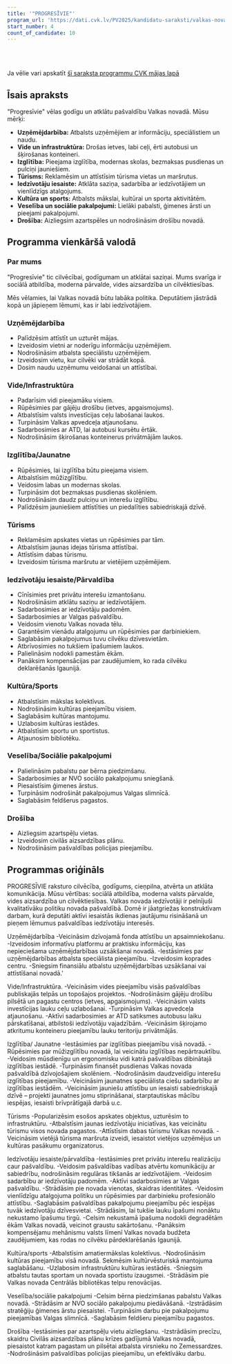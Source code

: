 ```yaml
---
title: '"PROGRESĪVIE"'
program_url: 'https://dati.cvk.lv/PV2025/kandidatu-saraksti/valkas-novads/progresivie'
start_number: 4
count_of_candidate: 10
---
```



<Badge text="Uzņēmējdarbības atbalsts" variant="note" size="small" /> <Badge text="Infrastruktūras uzlabošana" variant="note" size="small" /> <Badge text="Izglītības pieejamība" variant="note" size="small" /> <Badge text="Tūrisma attīstība" variant="note" size="small" /> <Badge text="Iedzīvotāju iesaiste" variant="note" size="small" />

<br/><br/> 

<Card title='Šis ir mākslīga intelekta ģenerēts apraksts' icon='starlight'>
    Ja vēlie vari apskatīt <a href={frontmatter.program_url} target='_blank'>šī saraksta programmu CVK mājas lapā</a>
    </Card>

## Īsais apraksts

"Progresīvie" vēlas godīgu un atklātu pašvaldību Valkas novadā. Mūsu mērķi:

*   **Uzņēmējdarbība:** Atbalsts uzņēmējiem ar informāciju, speciālistiem un naudu.
*   **Vide un infrastruktūra:** Drošas ietves, labi ceļi, ērti autobusi un šķirošanas konteineri.
*   **Izglītība:** Pieejama izglītība, modernas skolas, bezmaksas pusdienas un pulciņi jauniešiem.
*   **Tūrisms:** Reklamēsim un attīstīsim tūrisma vietas un maršrutus.
*   **Iedzīvotāju iesaiste:** Atklāta saziņa, sadarbība ar iedzīvotājiem un vienlīdzīgs atalgojums.
*   **Kultūra un sports:** Atbalsts mākslai, kultūrai un sporta aktivitātēm.
*   **Veselība un sociālie pakalpojumi:** Lielāki pabalsti, ģimenes ārsti un pieejami pakalpojumi.
*   **Drošība:** Aizliegsim azartspēles un nodrošināsim drošību novadā.

## Programma vienkāršā valodā

### Par mums

"Progresīvie" tic cilvēcībai, godīgumam un atklātai saziņai. Mums svarīga ir sociālā atbildība, moderna pārvalde, vides aizsardzība un cilvēktiesības.

Mēs vēlamies, lai Valkas novadā būtu labāka politika. Deputātiem jāstrādā kopā un jāpieņem lēmumi, kas ir labi iedzīvotājiem.

### Uzņēmējdarbība

*   Palīdzēsim attīstīt un uzturēt mājas.
*   Izveidosim vietni ar noderīgu informāciju uzņēmējiem.
*   Nodrošināsim atbalsta speciālistu uzņēmējiem.
*   Izveidosim vietu, kur cilvēki var strādāt kopā.
*   Dosim naudu uzņēmumu veidošanai un attīstībai.

### Vide/Infrastruktūra

*   Padarīsim vidi pieejamāku visiem.
*   Rūpēsimies par gājēju drošību (ietves, apgaismojums).
*   Atbalstīsim valsts investīcijas ceļu labošanai laukos.
*   Turpināsim Valkas apvedceļa atjaunošanu.
*   Sadarbosimies ar ATD, lai autobusi kursētu ērtāk.
*   Nodrošināsim šķirošanas konteinerus privātmājām laukos.

### Izglītība/Jaunatne

*   Rūpēsimies, lai izglītība būtu pieejama visiem.
*   Atbalstīsim mūžizglītību.
*   Veidosim labas un modernas skolas.
*   Turpināsim dot bezmaksas pusdienas skolēniem.
*   Nodrošināsim daudz pulciņu un interešu izglītību.
*   Palīdzēsim jauniešiem attīstīties un piedalīties sabiedriskajā dzīvē.

### Tūrisms

*   Reklamēsim apskates vietas un rūpēsimies par tām.
*   Atbalstīsim jaunas idejas tūrisma attīstībai.
*   Attīstīsim dabas tūrismu.
*   Izveidosim tūrisma maršrutu ar vietējiem uzņēmējiem.

### Iedzīvotāju iesaiste/Pārvaldība

*   Cīnīsimies pret privātu interešu izmantošanu.
*   Nodrošināsim atklātu saziņu ar iedzīvotājiem.
*   Sadarbosimies ar iedzīvotāju padomēm.
*   Sadarbosimies ar Valgas pašvaldību.
*   Veidosim vienotu Valkas novada tēlu.
*   Garantēsim vienādu atalgojumu un rūpēsimies par darbiniekiem.
*   Saglabāsim pakalpojumus tuvu cilvēku dzīvesvietām.
*   Atbrīvosimies no tukšiem īpašumiem laukos.
*   Palielināsim nodokli pamestām ēkām.
*   Panāksim kompensācijas par zaudējumiem, ko rada cilvēku deklarēšanās Igaunijā.

### Kultūra/Sports

*   Atbalstīsim mākslas kolektīvus.
*   Nodrošināsim kultūras pieejamību visiem.
*   Saglabāsim kultūras mantojumu.
*   Uzlabosim kultūras iestādes.
*   Atbalstīsim sportu un sportistus.
*   Atjaunosim bibliotēku.

### Veselība/Sociālie pakalpojumi

*   Palielināsim pabalstu par bērna piedzimšanu.
*   Sadarbosimies ar NVO sociālo pakalpojumu sniegšanā.
*   Piesaistīsim ģimenes ārstus.
*   Turpināsim nodrošināt pakalpojumus Valgas slimnīcā.
*   Saglabāsim feldšerus pagastos.

### Drošība

*   Aizliegsim azartspēļu vietas.
*   Izveidosim civilās aizsardzības plānu.
*   Nodrošināsim pašvaldības policijas pieejamību.

## Programmas oriģināls

PROGRESĪVIE raksturo cilvēcība, godīgums, cieņpilna, atvērta un atklāta komunikācija. Mūsu vērtības: sociālā atbildība, moderna valsts pārvalde, vides aizsardzība un cilvēktiesības.
Valkas novada iedzīvotāji ir pelnījuši kvalitatīvāku politiku novada pašvaldībā. Domē ir jāatgriežas konstruktīvam darbam, kurā deputāti aktīvi iesaistās ikdienas jautājumu risināšanā un pieņem lēmumus pašvaldības iedzīvotāju interesēs.

Uzņēmējdarbība
-Veicināsim dzīvojamā fonda attīstību un apsaimniekošanu.
-Izveidosim informatīvu platformu ar praktisku informāciju, kas nepieciešama uzņēmējdarbības uzsākšanai novadā.
-Iestāsimies par uzņēmējdarbības atbalsta speciālista pieejamību.
-Izveidosim koprades centru.
-Sniegsim finansiālu atbalstu uzņēmējdarbības uzsākšanai vai attīstīšanai novadā.'

Vide/Infrastruktūra.
-Veicināsim vides pieejamību visās pašvaldības publiskajās telpās un topošajos projektos.
-Nodrošināsim gājēju drošību pilsētā un pagastu centros (ietves, apgaismojums).
-Veicināsim valsts investīcijas lauku ceļu uzlabošanai.
-Turpināsim Valkas apvedceļa atjaunošanu.
-Aktīvi sadarbosimies ar ATD satiksmes autobusu laiku pārskatīšanai, atbilstoši iedzīvotāju vajadzībām.
-Veicināsim šķirojamo atkritumu konteineru pieejamību lauku teritoriju privātmājās.

Izglītība/ Jaunatne
-Iestāsimies par izglītības pieejamību visā novadā.
-Rūpēsimies par mūžizglītību novadā, lai veicinātu izglītības nepārtrauktību.
-Veidosim mūsdienīgu un ergonomisku vidi katrā pašvaldības dibinātajā izglītības iestādē.
-Turpināsim finansēt pusdienas Valkas novada pašvaldībā dzīvojošajiem skolēniem.
-Nodrošināsim daudzveidīgu interešu izglītības pieejamību.
-Veicināsim jaunatnes speciālista ciešu sadarbību ar izglītības iestādēm.
-Veicināsim jauniešu attīstību un iesaisti sabiedriskajā dzīvē – projekti jaunatnes jomu stiprināšanai, starptautiskas mācību iespējas, iesaisti brīvprātīgajā darbā u.c.

Tūrisms
-Popularizēsim esošos apskates objektus, uzturēsim to infrastruktūru.
-Atbalstīsim jaunas iedzīvotāju iniciatīvas, kas veicinātu tūrismu visos novada pagastos.
-Attīstīsim dabas tūrismu Valkas novadā.
-Veicināsim vietējā tūrisma maršruta izveidi, iesaistot vietējos uzņēmējus un kultūras pasākumu organizatorus.

Iedzīvotāju iesaiste/pārvaldība
-Iestāsimies pret privātu interešu realizāciju caur pašvaldību.
-Veidosim pašvaldības vadības atvērtu komunikāciju ar sabiedrību, nodrošināsim regulāras tikšanās ar iedzīvotājiem.
-Veidosim sadarbību ar iedzīvotāju padomēm.
-Aktīvi sadarbosimies ar Valgas pašvaldību.
-Strādāsim pie novada vienotas, skaidras identitātes.
-Veidosim vienlīdzīgu atalgojuma politiku un rūpēsimies par darbinieku profesionālo attīstību.
-Saglabāsim pašvaldības pakalpojumu pieejamību pēc iespējas tuvāk iedzīvotāju dzīvesvietai.
-Strādāsim, lai tukšie lauku īpašumi nonāktu nekustamo īpašumu tirgū.
-Celsim nekustamā īpašuma nodokli degradētām ēkām Valkas novadā, veicinot graustu sakārtošanu.
-Panāksim kompensējamu mehānismu valsts līmenī Valkas novada budžeta zaudējumiem, kas rodas no cilvēku pārdeklarēšanās Igaunijā.

Kultūra/sports
-Atbalstīsim amatiermākslas kolektīvus.
-Nodrošināsim kultūras pieejamību visā novadā.
Sekmēsim kultūrvēsturiskā mantojuma saglabāšanu.
-Uzlabosim infrastruktūru kultūras iestādēs.
-Sniegsim atbalstu tautas sportam un novada sportistu izaugsmei.
-Strādāsim pie Valkas novada Centrālās bibliotēkas telpu renovācijas.

Veselība/sociālie pakalpojumi
-Celsim bērna piedzimšanas pabalstu Valkas novadā.
-Strādāsim ar NVO sociālo pakalpojumu piedāvāšanā.
-Izstrādāsim stratēģiju ģimenes ārstu piesaistei.
-Turpināsim darbu pie pakalpojumu pieejamības Valgas slimnīcā.
-Saglabāsim feldšeru pieejamību pagastos.

Drošība
-Iestāsimies par azartspēļu vietu aizliegšanu.
-Izstrādāsim precīzu, skaidru Civilās aizsardzības plānu krīzes gadījumā Valkas novadā, piesaistot katram pagastam un pilsētai atbalsta virsnieku no Zemessardzes.
-Nodrošināsim pašvaldības policijas pieejamību, un efektīvāku darbu.
